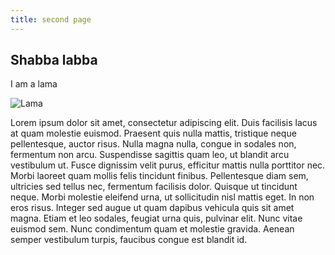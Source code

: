 ```yaml
---
title: second page
---
```


## Shabba labba

I am a lama


![Lama](https://upload.wikimedia.org/wikipedia/commons/thumb/d/d5/Lama3.jpg/1200px-Lama3.jpg)

Lorem ipsum dolor sit amet, consectetur adipiscing elit. Duis facilisis lacus at quam molestie euismod. Praesent quis nulla mattis, tristique neque pellentesque, auctor risus. Nulla magna nulla, congue in sodales non, fermentum non arcu. Suspendisse sagittis quam leo, ut blandit arcu vestibulum ut. Fusce dignissim velit purus, efficitur mattis nulla porttitor nec. Morbi laoreet quam mollis felis tincidunt finibus. Pellentesque diam sem, ultricies sed tellus nec, fermentum facilisis dolor. Quisque ut tincidunt neque. Morbi molestie eleifend urna, ut sollicitudin nisl mattis eget. In non eros risus. Integer sed augue ut quam dapibus vehicula quis sit amet magna. Etiam et leo sodales, feugiat urna quis, pulvinar elit. Nunc vitae euismod sem. Nunc condimentum quam et molestie gravida. Aenean semper vestibulum turpis, faucibus congue est blandit id.
